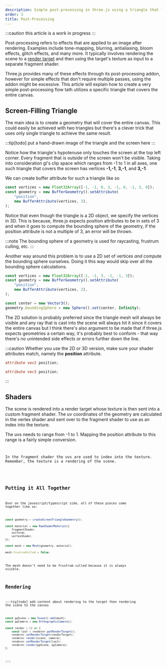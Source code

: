 ```yaml
---
description: Simple post-processing in three.js using a triangle that fills the screen.
order: 3
title: Post-Processing
---
```


:::caution
this article is a work in progress
:::

Post-processing refers to effects that are applied to an image after rendering. Examples include tone-mapping, blurring, antialiasing, bloom effects, glitch effects, and many more. It typically involves rendering the scene to a [render target](/miscellaneous/render-targets) and then using the target's texture as input to a separate fragment shader.



<App client:only />

Three.js provides many of these effects through its post-processing addon, however for simple effects that don't require multiple passes, using the addon might be excessive. This article will explain how to create a very simple post-processing flow tath utilizes a specific triangle that covers the entire canvas.

## Screen-Filling Triangle

The main idea is to create a geometry that will cover the entire canvas. This could easily be achieved with two triangles but there's a clever trick that uses only single triangle to achieve the same result.

:::tip[todo]
put a hand-drawn image of the triangle and the screen here
:::

Notice how the triangle's hypotenuse only touches the screen at the top left corner. Every fragment that is outside of the screen won't be visible. Taking into consideration gl's clip space which ranges from -1 to 1 in all axes, one such triangle that covers the screen has vertices **-1,-1**, **3,-1**, and **3,-1**.

We can create buffer attribute for such a triangle like so

```ts
const vertices = new Float32Array([-1, -1, 0, 3, -1, 0, -1, 3, 0]);
const geometry = new BufferGeometry().setAttribute(
	"position",
	new BufferAttribute(vertices, 3),
);
```

Notice that even though the triangle is a 2D object, we specify the vertices in 3D. This is because, three.js expects position attributes to be in sets of 3 and when it goes to compute the bounding sphere of the geometry, if the position attribute is not a multiple of 3, an error will be thrown.

:::note
The bounding sphere of a geometry is used for raycasting, frustrum culling, etc.
:::

Another way around this problem is to use a 2D set of vertices _and_ compute the bounding sphere ourselves. Doing it this way would skip over all the bounding sphere calculations.

```ts
const vertices = new Float32Array([-1, -1, 3, -1, -1, 3]);
const geometry = new BufferGeometry().setAttribute(
	"position",
	new BufferAttribute(vertices, 2),
);

const center = new Vector3();
geometry.boundingSphere = new Sphere().set(center, Infinity);
```

The 2D solution is probably preferred since the triangle mesh will always be visible and any ray that is cast into the scene will always hit it since it covers the entire canvas but I think there's also argument to be made that if three.js expects geometries a certain way, it's probably best to conform - that way there's no unintended side effects or errors further down the line.

:::caution
Whether you use the 2D or 3D version, make sure your shader attributes match, namely the **position** attribute.

```glsl title="2D" mark="vec2"
attribute vec2 position;
```

```glsl title="3D" mark="vec3"
attribute vec3 position;
```

:::

## Shaders

The scene is rendered into a render target whose texture is then sent into a custom fragment shader. The uv coordinates of the geometry are calculated in the vertex shader and sent over to the fragment shader to use as an index into the texture.

The uvs needs to range from -1 to 1. Mapping the position attribute to this range is a fairly simple conversion.

<Code
	title="vertex.glsl"
	lang="glsl"
	code={vertexCode}
/>

In the fragment shader the uvs are used to index into the texture. Remember, the texture is a rendering of the scene.

<Code
	title="fragment.glsl"
	lang="glsl"
	code={fragmentCodeSimple}
/>

## Putting it All Together

Over on the javascript/typescript side, all of these pieces come together like so:

```ts
const geometry = createScreenTriangleGeometry();

const material = new RawShaderMaterial({
	fragmentShader,
	uniforms,
	vertexShader,
});

const mesh = new Mesh(geometry, material);

mesh.frustrumCulled = false;
```

The mesh doesn't need to be frustrum culled because it is always visible.

## Rendering

:::tip[todo]
add content about rendering to the target then rendering the scene to the canvas

```ts
const ppScene = new Scene().add(mesh);
const ppCamera = new OrthographicCamera();

const render = () => {
	const last = renderer.getRenderTarget();
	renderer.setRenderTarget(renderTarget);
	renderer.render(scene, camera);
	renderer.setRenderTarget(last);
	renderer.render(ppScene, ppCamera);
};
```

:::
